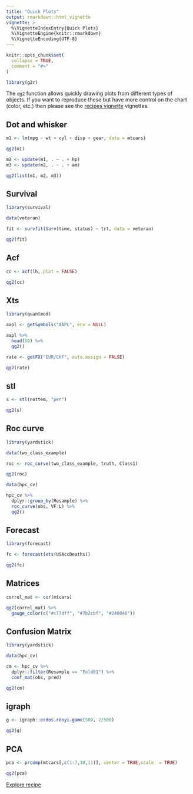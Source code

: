 ```yaml
---
title: "Quick Plots"
output: rmarkdown::html_vignette
vignette: >
  %\VignetteIndexEntry{Quick Plots}
  %\VignetteEngine{knitr::rmarkdown}
  %\VignetteEncoding{UTF-8}
---
```


```r
knitr::opts_chunk$set(
  collapse = TRUE,
  comment = "#>"
)

library(g2r)
```

The `qg2` function allows quickly drawing plots from different types of objects. If you want to reproduce these but have more control on the chart (color, etc.) then please see the [recipes vignette](/articles/recipes) vignettes.

## Dot and whisker

```r
m1 <- lm(mpg ~ wt + cyl + disp + gear, data = mtcars)

qg2(m1)
```

```r
m2 <- update(m1, . ~ . + hp)
m3 <- update(m2, . ~ . + am) 

qg2(list(m1, m2, m3))
```

## Survival

```r
library(survival)

data(veteran)

fit <- survfit(Surv(time, status) ~ trt, data = veteran)

qg2(fit)
```

## Acf

```r
cc <- acf(lh, plot = FALSE)

qg2(cc)
```

## Xts

```r
library(quantmod)

aapl <- getSymbols("AAPL", env = NULL)

aapl %>% 
  head(50) %>% 
  qg2()
```

```r
rate <- getFX("EUR/CHF", auto.assign = FALSE)

qg2(rate)
```

## stl

```r
s <- stl(nottem, "per")

qg2(s)
```

## Roc curve

```r
library(yardstick)

data(two_class_example)

roc <- roc_curve(two_class_example, truth, Class1)

qg2(roc)
```

```r
data(hpc_cv)

hpc_cv %>%
  dplyr::group_by(Resample) %>%
  roc_curve(obs, VF:L) %>% 
  qg2()
```

## Forecast

```r
library(forecast)

fc <- forecast(ets(USAccDeaths))

qg2(fc)
```

## Matrices

```r
correl_mat <- cor(mtcars)

qg2(correl_mat) %>% 
  gauge_color(c("#c77dff", "#7b2cbf", "#240046"))
```

## Confusion Matrix

```r
library(yardstick)

data(hpc_cv)

cm <- hpc_cv %>%
  dplyr::filter(Resample == "Fold01") %>%
  conf_mat(obs, pred)

qg2(cm)
```

## igraph

```r
g <- igraph::erdos.renyi.game(500, 2/500)

qg2(g)
```

## PCA

```r
pca <- prcomp(mtcars[,c(1:7,10,11)], center = TRUE,scale. = TRUE)

qg2(pca)
```

<a class="btn btn-default" href="recipe.html">Explore recipe</a>
